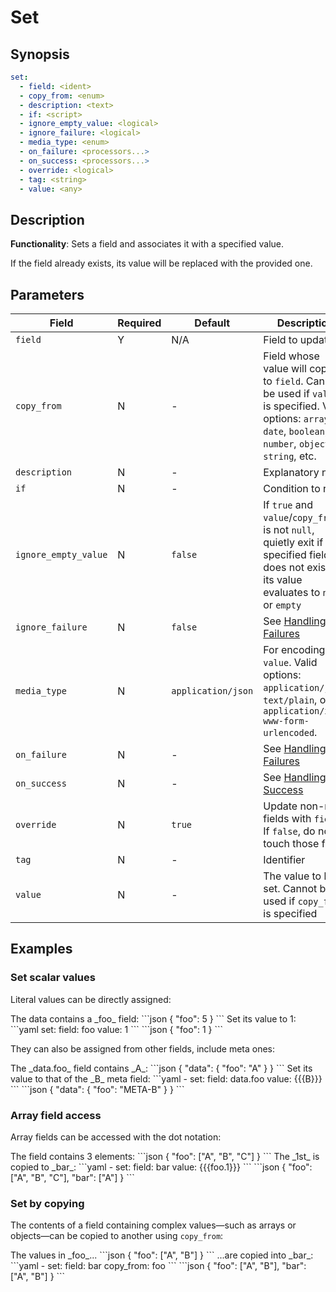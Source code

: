 # Set

## Synopsis

```yaml {2}
set:
  - field: <ident>
  - copy_from: <enum>
  - description: <text>
  - if: <script>
  - ignore_empty_value: <logical>
  - ignore_failure: <logical>
  - media_type: <enum>
  - on_failure: <processors...>
  - on_success: <processors...>
  - override: <logical>
  - tag: <string>
  - value: <any>
```

## Description

**Functionality**: Sets a field and associates it with a specified value.

If the field already exists, its value will be replaced with the provided one.

## Parameters

|Field|Required|Default|Description|
|---|---|---|---|
|`field`|Y|N/A|Field to update|
|`copy_from`|N|-|Field whose value will copied to `field`. Cannot be used if `value` is specified. Valid options: `array`, `date`, `boolean`, `number`, `object`, `string`, etc.|
|`description`|N|-|Explanatory note|
|`if`|N|-|Condition to run|
|`ignore_empty_value`|N|`false`|If `true` and `value`/`copy_from` is not `null`, quietly exit if specified field does not exist or its value evaluates to `null` or `empty`|
|`ignore_failure`|N|`false`|See [Handling Failures](../handling-failures.mdx)|
|`media_type`|N|`application/json`|For encoding `value`. Valid options: `application/json`, `text/plain`, or `application/x-www-form-urlencoded`.|
|`on_failure`|N|-|See [Handling Failures](../handling-failures.mdx)|
|`on_success`|N|-|See [Handling Success](../handling-success.mdx)|
|`override`|N|`true`|Update non-null fields with `field`. If `false`, do not touch those fields|
|`tag`|N|-|Identifier|
|`value`|N|-|The value to be set. Cannot be used if `copy_from` is specified|

## Examples

### Set scalar values

Literal values can be directly assigned:

<ExampleGrid>
  <CommentCol>
    The data contains a _foo_ field:
  </CommentCol>
  <CodeCol>
    ```json
    {
      "foo": 5
    }
    ```
  </CodeCol>

  <CommentCol>
    Set its value to 1:
  </CommentCol>
  <CodeCol>
    ```yaml
    set:
      field: foo
      value: 1
    ```
    ```json
    {
      "foo": 1
    }
    ```
  </CodeCol>
</ExampleGrid>

They can also be assigned from other fields, include meta ones:

<ExampleGrid>
  <CommentCol>
    The _data.foo_ field contains _A_:
  </CommentCol>
  <CodeCol>
    ```json
    {
      "data": {
        "foo": "A"
      }
    }
    ```
  </CodeCol>

  <CommentCol>
    Set its value to that of the _B_ meta field:
  </CommentCol>
  <CodeCol>
    ```yaml
    - set:
      field: data.foo
      value: {{{B}}}
    ```
    ```json
    {
      "data": {
        "foo": "META-B"
      }
    }
    ```
  </CodeCol>
</ExampleGrid>

### Array field access

Array fields can be accessed with the dot notation:

<ExampleGrid>
  <CommentCol>
    The field contains 3 elements:
  </CommentCol>
  <CodeCol>
    ```json
    {
      "foo": ["A", "B", "C"]
    }
    ```
  </CodeCol>
  <CommentCol>
    The _1st_ is copied to _bar_:
  </CommentCol>
  <CodeCol>
    ```yaml
    - set:
      field: bar
      value: {{{foo.1}}}
    ```
    ```json
    {
      "foo": ["A", "B", "C"],
      "bar": ["A"]
    }
    ```
  </CodeCol>
</ExampleGrid>

### Set by copying

The contents of a field containing complex values&mdash;such as arrays or objects&mdash;can be copied to another using `copy_from`:

<ExampleGrid>
  <CommentCol>
    The values in _foo_...
  </CommentCol>
  <CodeCol>
    ```json
    {
      "foo": ["A", "B"]
    }
    ```
  </CodeCol>
  <CommentCol>
    ...are copied into _bar_:
  </CommentCol>
  <CodeCol>
    ```yaml
    - set:
      field: bar
      copy_from: foo
    ```
    ```json
    {
      "foo": ["A", "B"],
      "bar": ["A", "B"]
    }
    ```
  </CodeCol>
</ExampleGrid>

